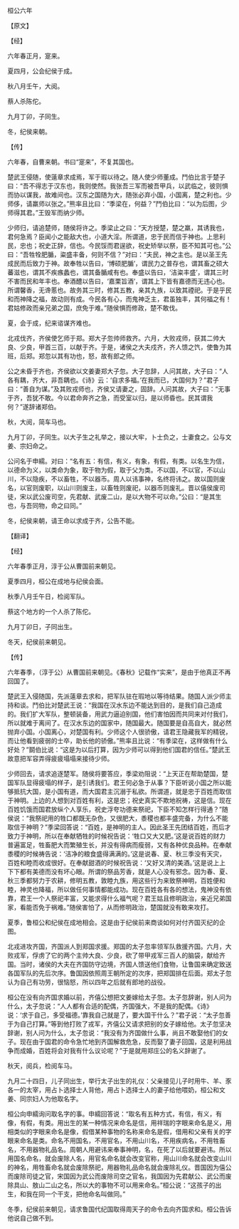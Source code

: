 

桓公六年

【原文】

【经】

六年春正月，寔来。

夏四月，公会纪侯于成。

秋八月壬午，大阅。

蔡人杀陈佗。

九月丁卯，子同生。

冬，纪侯来朝。

【传】

六年春，自曹来朝。书曰“寔来”，不复其国也。

楚武王侵随，使薳章求成焉，军于瑕以待之。随人使少师董成。鬥伯比言于楚子曰：“吾不得志于汉东也，我则使然。我张吾三军而被吾甲兵，以武临之，彼则惧而协以谋我，故难间也。汉东之国随为大，随张必弃小国，小国离，楚之利也。少师侈，请羸师以张之。”熊率且比曰：“季梁在，何益？”鬥伯比曰：“以为后图，少师得其君。”王毁军而纳少师。

少师归，请追楚师，随侯将许之。季梁止之曰：“天方授楚，楚之羸，其诱我也，君何急焉？臣闻小之能敌大也，小道大淫。所谓道，忠于民而信于神也。上思利民，忠也；祝史正辞，信也。今民馁而君逞欲，祝史矫举以祭，臣不知其可也。”公曰：“吾牲牷肥腯，粢盛丰备，何则不信？”对曰：“夫民，神之主也。是以圣王先成民而后致力于神。故奉牲以告曰，‘博硕肥腯’，谓民力之普存也，谓其畜之硕大蕃滋也，谓其不疾瘯蠡也，谓其备腯咸有也。奉盛以告曰，‘洁粢丰盛’，谓其三时不害而民和年丰也。奉酒醴以告曰，‘嘉栗旨酒’，谓其上下皆有嘉德而无违心也。所谓馨香，无谗慝也。故务其三时，修其五教，亲其九族，以致其禋祀。于是乎民和而神降之福，故动则有成。今民各有心，而鬼神乏主，君虽独丰，其何福之有！君姑修政而亲兄弟之国，庶免于难。”随侯惧而修政，楚不敢伐。

夏，会于成，纪来谘谋齐难也。

北戎伐齐，齐侯使乞师于郑。郑大子忽帅师救齐。六月，大败戎师，获其二帅大良、少良，甲首三百，以献于齐。于是，诸侯之大夫戍齐，齐人馈之饩，使鲁为其班，后郑。郑忽以其有功也，怒，故有郎之师。

公之未昏于齐也，齐侯欲以文姜妻郑大子忽。大子忽辞，人问其故，大子曰：“人各有耦，齐大，非吾耦也。《诗》云：‘自求多福。’在我而已，大国何为？”君子曰：“善自为谋。”及其败戎师也，齐侯又请妻之，固辞。人问其故，大子曰：“无事于齐，吾犹不敢。今以君命奔齐之急，而受室以归，是以师昏也。民其谓我何？”遂辞诸郑伯。

秋，大阅，简车马也。

九月丁卯，子同生。以大子生之礼举之，接以大牢，卜士负之，士妻食之。公与文姜、宗妇命之。

公问名于申繻。对曰：“名有五：有信，有义，有象，有假，有类。以名生为信，以德命为义，以类命为象，取于物为假，取于父为类。不以国，不以官，不以山川，不以隐疾，不以畜牲，不以器币。周人以讳事神，名终将讳之。故以国则废名，以官则废职，以山川则废主，以畜牲则废祀，以器币则废礼。晋以僖侯废司徒，宋以武公废司空，先君献、武废二山，是以大物不可以命。”公曰：“是其生也，与吾同物，命之曰同。”

冬，纪侯来朝，请王命以求成于齐，公告不能。

【翻译】

【经】

六年春季正月，淳于公从曹国前来朝见。

夏季四月，桓公在成地与纪侯会面。

秋季八月壬午日，检阅军队。

蔡这个地方的一个人杀了陈佗。

九月丁卯日，子同出生。

冬天，纪侯前来朝见。

【传】

六年春季，（淳于公）从曹国前来朝见。《春秋》记载作“实来”，是由于他真正不再回国了。

楚武王入侵随国，先派薳章去求和，把军队驻在瑕地以等待结果。随国人派少师主持和谈。鬥伯比对楚武王说：“我国在汉水东边不能达到目的，是我们自己造成的。我们扩大军队，整顿装备，用武力逼迫别国，他们害怕因而共同来对付我们，所以就难于离间了。在汉水东边的国家中，随国最大。随国要是自高自大，就必然抛弃小国。小国离心，对楚国有利。少师这个人很骄傲，请君王隐藏我军的精锐，而让他看到疲弱的士卒，助长他的骄傲。”熊率且比说：“有季梁在，这样做有什么好处？”鬬伯比说：“这是为以后打算，因为少师可以得到他们国君的信任。”楚武王故意把军容弄得疲疲塌塌来接待少师。

少师回去，请求追逐楚军。随侯将要答应，季梁劝阻说：“上天正在帮助楚国，楚国军队显得疲塌的样子，是引诱我们。君王何必急于从事？下臣听说小国之所以能够抵抗大国，是小国有道，而大国君主沉溺于私欲。所谓道，就是忠于百姓而取信于神明。上边的人想到对百姓有利，这是忠；祝史真实不欺地祝祷，这是信。现在百姓饥饿而国君放纵个人享乐，祝史浮夸功德来祭祀，下臣不知怎样行得通？”随侯说：“我祭祀用的牲口都既无杂色，又很肥大，黍稷也都丰盛完备，为什么不能取信于神明？”季梁回答说：“百姓，是神明的主人。因此圣王先团结百姓，而后才致力于神明，所以在奉献牺牲的时候祝告说：‘牲口又大又肥。’这是说百姓的财力普遍富足，牲畜肥大而繁殖生长，并没有得病而瘦弱，又有各种优良品种。在奉献黍稷的时候祷告说：‘洁净的粮食盛得满满的。’这是说春、夏、秋三季没有天灾，百姓和睦而收成很好。在奉献甜酒的时候祝告说：‘又好又清的美酒。’这是说上上下下都有美德而没有坏心眼。所谓的祭品芳香，就是人心没有邪念。因为春、夏、秋三季都努力于农耕，修明五教，敦睦九族，用这些行为来致祭神明，百姓便和睦，神灵也降福，所以做任何事情都能成功。现在百姓各有各的想法，鬼神没有依靠，君王一个人祭祀丰富，又能求得什么福气呢？君王姑且修明政治，亲近兄弟国家，看能否免于祸难。”随侯害怕了，从而修明政治，楚国就没有敢来攻打。

夏季，鲁桓公和纪侯在成地相会。这是由于纪侯前来商谈如何对付齐国灭纪的企图。

北戎进攻齐国，齐国派人到郑国求援。郑国的太子忽率领军队救援齐国。六月，大败戎军，俘虏了它的两个主帅大良、少良，砍了带甲戎军三百人的脑袋，献给齐国。当时，诸侯的大夫在齐国防守边境，齐国人馈送他们食物，让鲁国来确定致送各国军队的先后次序。鲁国因依照周王朝所定的次序，把郑国排在后面。郑太子忽认为自己有功劳，很恼怒，所以四年之后就有郎地的战役。

桓公在没有向齐国求婚以前，齐僖公想把文姜嫁给太子忽。太子忽辞谢，别人问为什么，太子忽说：“人人都有合适的配偶，齐国强大，不是我的配偶。《诗》说：‘求于自己，多受福德。’靠我自己就是了，要大国干什么？”君子说：“太子忽善于为自己打算。”等到他打败了戎军，齐僖公又请求把别的女子嫁给他。太子忽坚决辞谢，别人问为什么，太子忽说：“我没有为齐国做什么事，尚且不敢娶他们的女子。现在由于国君的命令急忙地到齐国解救危急，反而娶了妻子回国，这是利用战争而成婚，百姓将会对我有什么议论呢？”于是就用郑庄公的名义辞谢了。

秋天，阅兵，检阅车马。

九月二十四日，儿子同出生，举行太子出生的礼仪：父亲接见儿子时用牛、羊、豕各一的太宰，用占卜选择士人背他，用占卜选择士人的妻子给他喂奶，桓公和文姜、同宗妇人为他取名字。

桓公向申繻询问取名字的事。申繻回答说：“取名有五种方式，有信，有义，有像，有假，有类。用出生的某一种情况来命名是信，用祥瑞的字眼来命名是义，用相类似的字眼来命名是像，假借某种事物的名称来命名是假，借用和父亲有关的字眼来命名是类。命名不用国名，不用官名，不用山川名，不用疾病名，不用牲畜名，不用器物礼品名。周朝人用避讳来奉事神明，名，在死了以后就要避讳。所以用国名命名，就会废除人名，用官名命名就会改变官称，用山川命名就会改变山川的神名，用牲畜命名就会废除祭祀，用器物礼品命名就会废除礼仪。晋国因为僖公而废除司徒之官，宋国因为武公而废除司空之官名，我国因为先君献公、武公而废除具山、敖山二山之名，所以大的事物不可以用来命名。”桓公说：“这孩子的出生，和我在同一个干支，把他命名叫做同。”

冬季，纪侯前来朝见，请求鲁国代纪国取得周天子的命令去向齐国求和。桓公告诉他说自己做不到。

